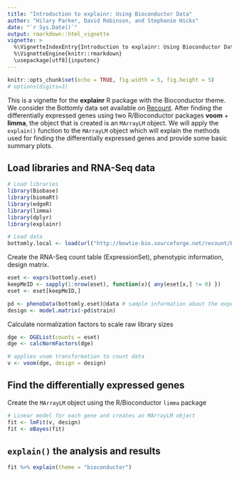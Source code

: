 ```yaml
---
title: "Introduction to explainr: Using Bioconductor Data"
author: "Hilary Parker, David Robinson, and Stephanie Hicks"
date: "`r Sys.Date()`"
output: rmarkdown::html_vignette
vignette: >
  %\VignetteIndexEntry{Introduction to explainr: Using Bioconductor Data}
  %\VignetteEngine{knitr::rmarkdown}
  \usepackage[utf8]{inputenc}
---
```


```r
knitr::opts_chunk$set(echo = TRUE, fig.width = 5, fig.height = 5)
# options(digits=3)
```

This is a vignette for the **explainr** R package with the Bioconductor theme. We consider the Bottomly data set available on [Recount](http://bowtie-bio.sourceforge.net/recount/eset_tips.shtml). After finding the differentially expressed genes using two R/Bioconductor packages **voom** + **limma**, the object that is created is an `MArrayLM` object. We will apply the `explain()` function to the `MArrayLM` object which will explain the methods used for finding the differentially expressed genes and provide some basic summary plots.  


## Load libraries and RNA-Seq data
```r
# Load libraries
library(Biobase)
library(biomaRt)
library(edgeR)
library(limma)
library(dplyr)
library(explainr)

# Load data
bottomly.local <- load(url("http://bowtie-bio.sourceforge.net/recount/ExpressionSets/bottomly_eset.RData"))
```

Create the RNA-Seq count table (ExpressionSet), phenotypic information, design matrix. 
```r
eset <- exprs(bottomly.eset)
keepMeID <- sapply(1:nrow(eset), function(x){ any(eset[x,] != 0) })
eset <- eset[keepMeID,]

pd <- phenoData(bottomly.eset)@data # sample information about the experiment 
design <- model.matrix(~pd$strain)
```

Calculate normalization factors to scale raw library sizes
```r
dge <- DGEList(counts = eset)
dge <- calcNormFactors(dge) 

# applies voom transformation to count data
v <- voom(dge, design = design) 
```

## Find the differentially expressed genes

Create the `MArrayLM` object using the R/Bioconductor `limma` package
```r
# Linear model for each gene and creates an MArrayLM object
fit <- lmFit(v, design)
fit <- eBayes(fit)
```

## `explain()` the analysis and results

```r
fit %>% explain(theme = "bioconductor")
```


